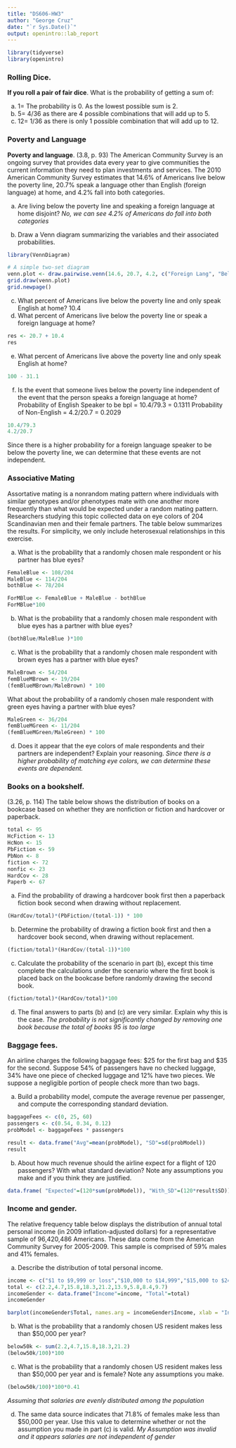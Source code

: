 ```yaml
---
title: "DS606-HW3"
author: "George Cruz"
date: "`r Sys.Date()`"
output: openintro::lab_report
---
```


```r
library(tidyverse)
library(openintro)
```

### Rolling Dice.
**If you roll a pair of fair dice**.  What is the probability of getting a sum of: 

a. 1= The probability is 0. As the lowest possible sum is 2.
b. 5= 4/36 as there are 4 possible combinations that will add up to 5.
c. 12= 1/36 as there is only 1 possible combination that will add up to 12.


### Poverty and Language
**Poverty and language**. (3.8, p. 93) The American Community Survey is an ongoing survey that provides data every year to give communities the current information they need to plan investments and services. The 2010 American Community Survey estimates that 14.6% of Americans live below the poverty line, 20.7% speak a language other than English (foreign language) at home, and 4.2% fall into both categories.

(a) Are living below the poverty line and speaking a foreign language at home disjoint?
*No, we can see 4.2% of Americans do fall into both categories*

(b) Draw a Venn diagram summarizing the variables and their associated probabilities.
```r
library(VennDiagram)

# A simple two-set diagram
venn.plot <- draw.pairwise.venn(14.6, 20.7, 4.2, c("Foreign Lang", "Below Pov. Line"), scaled=FALSE)
grid.draw(venn.plot)
grid.newpage()

```

(c) What percent of Americans live below the poverty line and only speak English at home?
10.4
(d) What percent of Americans live below the poverty line or speak a foreign language at home?
```r
res <- 20.7 + 10.4
res
```

(e) What percent of Americans live above the poverty line and only speak English at home?
```r
100 - 31.1
```

(f) Is the event that someone lives below the poverty line independent of the event that the person speaks a foreign language at home?
Probability of English Speaker to be bpl = 10.4/79.3 = 0.1311
Probability of Non-English =  4.2/20.7 = 0.2029
```r
10.4/79.3
4.2/20.7
```
Since there is a higher probability for a foreign language speaker to be below the poverty line, we can determine that these events are not independent.


### Associative Mating
Assortative mating is a nonrandom mating pattern where individuals with similar genotypes and/or phenotypes mate with one another more frequently than what would be expected under a random mating pattern. Researchers studying this topic collected data on eye colors of 204 Scandinavian men and their female partners. The table below summarizes the results. For simplicity, we only include heterosexual relationships in this exercise.

a. What is the probability that a randomly chosen male respondent or his partner has blue eyes? 
```r
FemaleBlue <- 108/204
MaleBlue <- 114/204
bothBlue <- 78/204

ForMBlue <- FemaleBlue + MaleBlue - bothBlue
ForMBlue*100
```
b. What is the probability that a randomly chosen male respondent with blue eyes has a partner with blue eyes?
```r
(bothBlue/MaleBlue )*100
```
c. What is the probability that a randomly chosen male respondent with brown eyes has a partner with blue eyes?
```r
MaleBrown <- 54/204
femBlueMBrown <- 19/204
(femBlueMBrown/MaleBrown) * 100
```
What about the probability of a randomly chosen male respondent with green eyes having a partner with blue eyes?
```r
MaleGreen <- 36/204
femBlueMGreen <- 11/204
(femBlueMGreen/MaleGreen) * 100 
```
d. Does it appear that the eye colors of male respondents and their partners are independent? Explain your reasoning.
*Since there is a higher probability of matching eye colors, we can determine these events are dependent.*

### Books on a bookshelf. 
(3.26, p. 114) The table below shows the distribution of books on a bookcase based on whether they are nonfiction or fiction and hardcover or paperback.
```r
total <- 95
HcFiction <- 13
HcNon <- 15
PbFiction <- 59
PbNon <- 8
fiction <- 72
nonfic <- 23
HardCov <- 28
Paperb <- 67
```

(a) Find the probability of drawing a hardcover book first then a paperback fiction book second when drawing without replacement.
```r
(HardCov/total)*(PbFiction/(total-1)) * 100 
```
(b) Determine the probability of drawing a fiction book first and then a hardcover book second, when drawing without replacement.
```r
(fiction/total)*(HardCov/(total-1))*100
```

(c) Calculate the probability of the scenario in part (b), except this time complete the calculations under the scenario where the first book is placed back on the bookcase before randomly drawing the second book.
```r
(fiction/total)*(HardCov/total)*100
```
(d) The final answers to parts (b) and (c) are very similar. Explain why this is the case.
*The probability is not significantly changed by removing one book because the total of books 95 is too large*

### Baggage fees.
An airline charges the following baggage fees: $25 for the first bag and $35 for the second. Suppose 54% of passengers have no checked luggage, 34% have one piece of checked luggage and 12% have two pieces. We suppose a negligible portion of people check more than two bags.

(a) Build a probability model, compute the average revenue per passenger, and compute the corresponding standard deviation.
```r
baggageFees <- c(0, 25, 60)
passengers <- c(0.54, 0.34, 0.12)
probModel <- baggageFees * passengers

result <- data.frame("Avg"=mean(probModel), "SD"=sd(probModel))
result
```
(b) About how much revenue should the airline expect for a flight of 120 passengers? With what standard deviation? Note any assumptions you make and if you think they are justified.
```r
data.frame( "Expected"=(120*sum(probModel)), "With_SD"=(120*result$SD))
```

### Income and gender. 
The relative frequency table below displays the distribution of annual total personal income (in 2009 inflation-adjusted dollars) for a representative sample of 96,420,486 Americans. These data come from the American Community Survey for 2005-2009. This sample is comprised of 59% males and 41% females.

(a) Describe the distribution of total personal income.

```r
income <- c("$1 to $9,999 or loss","$10,000 to $14,999","$15,000 to $24,999","$25,000 to $34,999","$35,000 to $49,999","$50,000 to $64,999","$65,000 to $74,999","$75,000 to $99,999","$100,000 or more")
total <- c(2.2,4.7,15.8,18.3,21.2,13.9,5.8,8.4,9.7)
incomeGender <- data.frame("Income"=income, "Total"=total)
incomeGender
```
```r
barplot(incomeGender$Total, names.arg = incomeGender$Income, xlab = "Income", ylab = "Total", cex.names=.7)
```

(b) What is the probability that a randomly chosen US resident makes less than $50,000 per year?
```r
below50k <- sum(2.2,4.7,15.8,18.3,21.2)
(below50k/100)*100
```
(c) What is the probability that a randomly chosen US resident makes less than $50,000 per year and is female? Note any assumptions you make.
```r
(below50k/100)*100*0.41
```
*Assuming that salaries are evenly distributed among the population*

(d) The same data source indicates that 71.8% of females make less than $50,000 per year. Use this value to determine whether or not the assumption you made in part (c) is valid.
*My Assumption was invalid and it appears salaries are not independent of gender*


